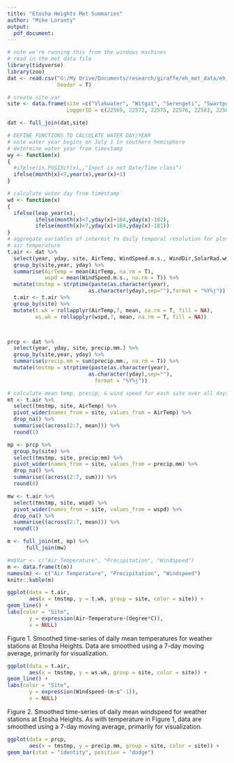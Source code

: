 ```yaml
---
title: "Etosha Heights Met Summaries"
author: "Mike Loranty"
output: 
  pdf_document:
---  
```

  
  
  
```r
# note we're running this from the windows machines
# read in the met data file
library(tidyverse)
library(zoo)
dat <- read.csv("G:/My Drive/Documents/research/giraffe/eh_met_data/eh_met_data_2024-10-29.csv", 
                header = T)

# create site var
site <- data.frame(site =c("Vlakwater", "Witgat", "Serengeti", "Swartposdam", "Oupos", "Lion Lodge"),
                   LoggerID = c(22569, 22572, 22575, 22576, 22583, 22584))

dat <- full_join(dat,site)

# DEFINE FUNCTIONS TO CALCULATE WATER DAY/YEAR
# note water year begins on July 1 in southern hemisphere
# determine water year from timestamp
wy <- function(x)
{
  #ifelse(is.POSIXct(x),,"Input is not Date/Time class")
  ifelse(month(x)<7,year(x),year(x)+1)
}

# calculate water day from timestamp
wd <- function(x)
{
  ifelse(leap_year(x),
         ifelse(month(x)<7,yday(x)+184,yday(x)-182),
         ifelse(month(x)<7,yday(x)+184,yday(x)-181))
}
# aggregate variables of interest to daily temporal resolution for plotting
# air temperature
t.air <- dat %>%
  select(year, yday, site, AirTemp, WindSpeed.m.s., WindDir,SolarRad.wm2.) %>%
  group_by(site,year, yday) %>%
  summarise(AirTemp = mean(AirTemp, na.rm = T),
            wspd = mean(WindSpeed.m.s., na.rm = T)) %>%
  mutate(tmstmp = strptime(paste(as.character(year),
                          as.character(yday),sep=""),format = "%Y%j")) 
  t.air <- t.air %>%
  group_by(site) %>%
  mutate(t.wk = rollapplyr(AirTemp,7, mean, na.rm = T, fill = NA),
         ws.wk = rollapplyr(wspd,7, mean, na.rm = T, fill = NA))



prcp <- dat %>%
  select(year, yday, site, precip.mm.) %>%
  group_by(site,year, yday) %>%
  summarise(precip.mm = sum(precip.mm., na.rm = T)) %>%
  mutate(tmstmp = strptime(paste(as.character(year),
                          as.character(yday),sep=""),
                            format = "%Y%j"))

# calculate mean temp, precip, & wind speed for each site over all days with observations at each one
mt <- t.air %>%
  select(tmstmp, site, AirTemp) %>%
  pivot_wider(names_from = site, values_from = AirTemp) %>%
  drop_na() %>%
  summarise((across(2:7, mean))) %>%
  round(1)

mp <- prcp %>%
  group_by(site) %>%
  select(tmstmp, site, precip.mm) %>%
  pivot_wider(names_from = site, values_from = precip.mm) %>%
  drop_na() %>%
  summarise((across(2:7, sum))) %>%
  round(0)

mw <- t.air %>%
  select(tmstmp, site, wspd) %>%
  pivot_wider(names_from = site, values_from = wspd) %>%
  drop_na() %>%
  summarise((across(2:7, mean))) %>%
  round(1)

m <- full_join(mt, mp) %>%
      full_join(mw)

#m$Var <- c("Air Temperature", "Precipitation", "Windspeed")
m <- data.frame(t(m))
names(m) <- c("Air Temperature", "Precipitation", "Windspeed")
knitr::kable(m)
```
  
  
```r
ggplot(data = t.air,
       aes(x = tmstmp, y = t.wk, group = site, color = site)) +
geom_line() +
labs(color = "Site", 
       y = expression(Air~Temperature~(degree*C)), 
       x = NULL)
```
Figure 1. Smoothed time-series of daily mean temperatures for weather stations at Etosha Heights. Data are smoothed using a 7-day moving average, primarily for visualization. 

```r
ggplot(data = t.air,
       aes(x = tmstmp, y = ws.wk, group = site, color = site)) +
geom_line() +
labs(color = "Site", 
       y = expression(Windspeed~(m~s^-1)), 
       x = NULL)
```
Figure 2. Smoothed time-series of daily mean windspeed for weather stations at Etosha Heights. As with temperature in Figure 1, data are smoothed using a 7-day moving average, primarily for visualization. 

```r
ggplot(data = prcp,
       aes(x = tmstmp, y = precip.mm, group = site, color = site)) +
geom_bar(stat = "identity", position = "dodge")
```
  
  
  